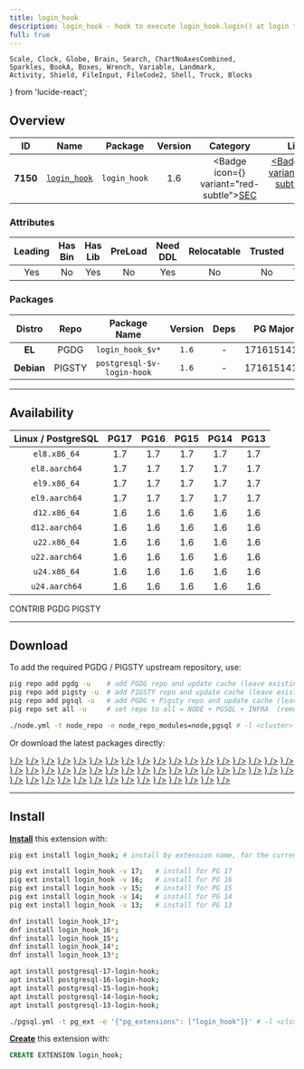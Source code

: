 ```yaml
---
title: login_hook
description: login_hook - hook to execute login_hook.login() at login time
full: true
---
```


    Scale, Clock, Globe, Brain, Search, ChartNoAxesCombined,
    Sparkles, BookA, Boxes, Wrench, Variable, Landmark,
    Activity, Shield, FileInput, FileCode2, Shell, Truck, Blocks
} from 'lucide-react';

## Overview

| <TooltipIconButton tooltip="Extension unique identifier" side="top">ID</TooltipIconButton> | <TooltipIconButton tooltip="Extension name" side="top">Name</TooltipIconButton> | <TooltipIconButton tooltip="Package name for installation" side="top">Package</TooltipIconButton> | <TooltipIconButton tooltip="Latest available extension version" side="top">Version</TooltipIconButton> | <TooltipIconButton tooltip="Extension category" side="top">Category</TooltipIconButton> | <TooltipIconButton tooltip="Open source license" side="top">License</TooltipIconButton> | <TooltipIconButton tooltip="Programming language" side="top">Lang</TooltipIconButton> |
|:--------:|:--------:|:----------:|:--------------:|:---------------------------------------:|:------------------------------------------------------:|:----:|
| **7150** | [`login_hook`](https://github.com/splendiddata/login_hook) | `login_hook` | 1.6 | <Badge icon={<Shield />} variant="red-subtle"><a href="/ext/sec" className="no-underline">SEC</a></Badge> | <a href="/ext/list/license#gpl-30" className="no-underline"><Badge icon={<Scale />} variant="amber-subtle">GPL-3.0</Badge></a> | <a href="/ext/list/lang#c"><Badge icon={<FileCode2 />} variant="blue-subtle">C</Badge></a> |

### Attributes

| <TooltipIconButton tooltip="The Primary Leading extension in the Package" side="top">Leading</TooltipIconButton> | <TooltipIconButton tooltip="Contains binary utils" side="top">Has Bin</TooltipIconButton> | <TooltipIconButton tooltip="Contains .so shared library files" side="top">Has Lib</TooltipIconButton> | <TooltipIconButton tooltip="Requires preloading via shared_preload_libraries" side="top">PreLoad</TooltipIconButton> | <TooltipIconButton tooltip="Requires CREATE EXTENSION DDL command" side="top">Need DDL</TooltipIconButton> | <TooltipIconButton tooltip="Can be installed in any schema" side="top">Relocatable</TooltipIconButton> | <TooltipIconButton tooltip="Can be created by non-superuser" side="top">Trusted</TooltipIconButton> | <TooltipIconButton tooltip="Schemas used by this extension" side="top">Schemas</TooltipIconButton> |
|:-------:|:-------:|:-------:|:-------:|:--------:|:-----------:|:-------:|:-------:|
| Yes | No | Yes | No | Yes | No | No | `login_hook` |

### Packages

| <TooltipIconButton tooltip="Linux distribution family, EL or Debian" side="top">Distro</TooltipIconButton> | <TooltipIconButton tooltip="Package repository" side="top">Repo</TooltipIconButton> | <TooltipIconButton tooltip="The RPM/DEB Package Name Pattern (replace $v with real pg major)" side="top">Package Name</TooltipIconButton> | <TooltipIconButton tooltip="Latest package version" side="top">Version</TooltipIconButton> | <TooltipIconButton tooltip="RPM/DEB Package dependencies" side="top">Deps</TooltipIconButton> | <TooltipIconButton tooltip="Available in these PostgreSQL Major Versions" side="top">PG Major</TooltipIconButton> |
|:----------:|:--------:|:------------------------:|:-----------:|:------------:|:------------------:|
|   **EL**   | <Badge variant="blue-subtle"><span className="font-bold">PGDG</span></Badge> | `login_hook_$v*` | `1.6` | - | <Badge variant="green-subtle">17</Badge><Badge variant="green-subtle">16</Badge><Badge variant="green-subtle">15</Badge><Badge variant="green-subtle">14</Badge><Badge variant="green-subtle">13</Badge> |
| **Debian** | <Badge variant="amber-subtle"><span className="font-bold">PIGSTY</span></Badge> | `postgresql-$v-login-hook` | `1.6` | - | <Badge variant="green-subtle">17</Badge><Badge variant="green-subtle">16</Badge><Badge variant="green-subtle">15</Badge><Badge variant="green-subtle">14</Badge><Badge variant="green-subtle">13</Badge> |



------

## Availability

| <TooltipIconButton tooltip="Linux Distro Arch / PostgreSQL Major Version" side="top">Linux / PostgreSQL </TooltipIconButton> | **PG17** | **PG16** | **PG15** | **PG14** | **PG13** |
|:-----:|:-----:|:-----:|:-----:|:-----:|:-----:|
| `el8.x86_64` | <Badge variant="blue-subtle">1.7</Badge> | <Badge variant="blue-subtle">1.7</Badge> | <Badge variant="blue-subtle">1.7</Badge> | <Badge variant="blue-subtle">1.7</Badge> | <Badge variant="blue-subtle">1.7</Badge> |
| `el8.aarch64` | <Badge variant="blue-subtle">1.7</Badge> | <Badge variant="blue-subtle">1.7</Badge> | <Badge variant="blue-subtle">1.7</Badge> | <Badge variant="blue-subtle">1.7</Badge> | <Badge variant="blue-subtle">1.7</Badge> |
| `el9.x86_64` | <Badge variant="blue-subtle">1.7</Badge> | <Badge variant="blue-subtle">1.7</Badge> | <Badge variant="blue-subtle">1.7</Badge> | <Badge variant="blue-subtle">1.7</Badge> | <Badge variant="blue-subtle">1.7</Badge> |
| `el9.aarch64` | <Badge variant="blue-subtle">1.7</Badge> | <Badge variant="blue-subtle">1.7</Badge> | <Badge variant="blue-subtle">1.7</Badge> | <Badge variant="blue-subtle">1.7</Badge> | <Badge variant="blue-subtle">1.7</Badge> |
| `d12.x86_64` | <Badge variant="amber-subtle">1.6</Badge> | <Badge variant="amber-subtle">1.6</Badge> | <Badge variant="amber-subtle">1.6</Badge> | <Badge variant="amber-subtle">1.6</Badge> | <Badge variant="amber-subtle">1.6</Badge> |
| `d12.aarch64` | <Badge variant="amber-subtle">1.6</Badge> | <Badge variant="amber-subtle">1.6</Badge> | <Badge variant="amber-subtle">1.6</Badge> | <Badge variant="amber-subtle">1.6</Badge> | <Badge variant="amber-subtle">1.6</Badge> |
| `u22.x86_64` | <Badge variant="amber-subtle">1.6</Badge> | <Badge variant="amber-subtle">1.6</Badge> | <Badge variant="amber-subtle">1.6</Badge> | <Badge variant="amber-subtle">1.6</Badge> | <Badge variant="amber-subtle">1.6</Badge> |
| `u22.aarch64` | <Badge variant="amber-subtle">1.6</Badge> | <Badge variant="amber-subtle">1.6</Badge> | <Badge variant="amber-subtle">1.6</Badge> | <Badge variant="amber-subtle">1.6</Badge> | <Badge variant="amber-subtle">1.6</Badge> |
| `u24.x86_64` | <Badge variant="amber-subtle">1.6</Badge> | <Badge variant="amber-subtle">1.6</Badge> | <Badge variant="amber-subtle">1.6</Badge> | <Badge variant="amber-subtle">1.6</Badge> | <Badge variant="amber-subtle">1.6</Badge> |
| `u24.aarch64` | <Badge variant="amber-subtle">1.6</Badge> | <Badge variant="amber-subtle">1.6</Badge> | <Badge variant="amber-subtle">1.6</Badge> | <Badge variant="amber-subtle">1.6</Badge> | <Badge variant="amber-subtle">1.6</Badge> |

<Badge variant="green-subtle"><span className="font-black">CONTRIB</span></Badge> <Badge variant="blue-subtle"><span className="font-black">PGDG</span></Badge> <Badge variant="amber-subtle"><span className="font-black">PIGSTY</span></Badge>

------

## Download

To add the required PGDG / PIGSTY upstream repository, use:

```bash tab="pig"
pig repo add pgdg -u    # add PGDG repo and update cache (leave existing repos)
pig repo add pigsty -u  # add PIGSTY repo and update cache (leave existing repos)
pig repo add pgsql -u   # add PGDG + Pigsty repo and update cache (leave existing repos)
pig repo set all -u     # set repo to all = NODE + PGSQL + INFRA  (remove existing repos)
```
```bash tab="pigsty"
./node.yml -t node_repo -e node_repo_modules=node,pgsql # -l <cluster>
```

Or download the latest packages directly:

<Files>
    <Folder name="el8.x86_64">
        <a href="https://download.postgresql.org/pub/repos/yum/17/redhat/rhel-8-x86_64/login_hook_17-1.7-1PGDG.rhel8.x86_64.rpm"><File name="login_hook_17-1.7-1PGDG.rhel8.x86_64.rpm" icon={<Package className="text-emerald-500" />} /></a>
        <a href="https://download.postgresql.org/pub/repos/yum/16/redhat/rhel-8-x86_64/login_hook_16-1.7-1PGDG.rhel8.x86_64.rpm"><File name="login_hook_16-1.7-1PGDG.rhel8.x86_64.rpm" icon={<Package className="text-emerald-500" />} /></a>
        <a href="https://download.postgresql.org/pub/repos/yum/15/redhat/rhel-8-x86_64/login_hook_15-1.7-1PGDG.rhel8.x86_64.rpm"><File name="login_hook_15-1.7-1PGDG.rhel8.x86_64.rpm" icon={<Package className="text-emerald-500" />} /></a>
        <a href="https://download.postgresql.org/pub/repos/yum/14/redhat/rhel-8-x86_64/login_hook_14-1.7-1PGDG.rhel8.x86_64.rpm"><File name="login_hook_14-1.7-1PGDG.rhel8.x86_64.rpm" icon={<Package className="text-emerald-500" />} /></a>
        <a href="https://download.postgresql.org/pub/repos/yum/13/redhat/rhel-8-x86_64/login_hook_13-1.7-1PGDG.rhel8.x86_64.rpm"><File name="login_hook_13-1.7-1PGDG.rhel8.x86_64.rpm" icon={<Package className="text-emerald-500" />} /></a>
    </Folder>
    <Folder name="el8.aarch64">
        <a href="https://download.postgresql.org/pub/repos/yum/17/redhat/rhel-8-aarch64/login_hook_17-1.7-1PGDG.rhel8.aarch64.rpm"><File name="login_hook_17-1.7-1PGDG.rhel8.aarch64.rpm" icon={<Package className="text-orange-500" />} /></a>
        <a href="https://download.postgresql.org/pub/repos/yum/16/redhat/rhel-8-aarch64/login_hook_16-1.7-1PGDG.rhel8.aarch64.rpm"><File name="login_hook_16-1.7-1PGDG.rhel8.aarch64.rpm" icon={<Package className="text-orange-500" />} /></a>
        <a href="https://download.postgresql.org/pub/repos/yum/15/redhat/rhel-8-aarch64/login_hook_15-1.7-1PGDG.rhel8.aarch64.rpm"><File name="login_hook_15-1.7-1PGDG.rhel8.aarch64.rpm" icon={<Package className="text-orange-500" />} /></a>
        <a href="https://download.postgresql.org/pub/repos/yum/14/redhat/rhel-8-aarch64/login_hook_14-1.7-1PGDG.rhel8.aarch64.rpm"><File name="login_hook_14-1.7-1PGDG.rhel8.aarch64.rpm" icon={<Package className="text-orange-500" />} /></a>
        <a href="https://download.postgresql.org/pub/repos/yum/13/redhat/rhel-8-aarch64/login_hook_13-1.7-1PGDG.rhel8.aarch64.rpm"><File name="login_hook_13-1.7-1PGDG.rhel8.aarch64.rpm" icon={<Package className="text-orange-500" />} /></a>
    </Folder>
    <Folder name="el9.x86_64">
        <a href="https://download.postgresql.org/pub/repos/yum/17/redhat/rhel-9-x86_64/login_hook_17-1.7-1PGDG.rhel9.x86_64.rpm"><File name="login_hook_17-1.7-1PGDG.rhel9.x86_64.rpm" icon={<Package className="text-emerald-500" />} /></a>
        <a href="https://download.postgresql.org/pub/repos/yum/16/redhat/rhel-9-x86_64/login_hook_16-1.7-1PGDG.rhel9.x86_64.rpm"><File name="login_hook_16-1.7-1PGDG.rhel9.x86_64.rpm" icon={<Package className="text-emerald-500" />} /></a>
        <a href="https://download.postgresql.org/pub/repos/yum/15/redhat/rhel-9-x86_64/login_hook_15-1.7-1PGDG.rhel9.x86_64.rpm"><File name="login_hook_15-1.7-1PGDG.rhel9.x86_64.rpm" icon={<Package className="text-emerald-500" />} /></a>
        <a href="https://download.postgresql.org/pub/repos/yum/14/redhat/rhel-9-x86_64/login_hook_14-1.7-1PGDG.rhel9.x86_64.rpm"><File name="login_hook_14-1.7-1PGDG.rhel9.x86_64.rpm" icon={<Package className="text-emerald-500" />} /></a>
        <a href="https://download.postgresql.org/pub/repos/yum/13/redhat/rhel-9-x86_64/login_hook_13-1.7-1PGDG.rhel9.x86_64.rpm"><File name="login_hook_13-1.7-1PGDG.rhel9.x86_64.rpm" icon={<Package className="text-emerald-500" />} /></a>
    </Folder>
    <Folder name="el9.aarch64">
        <a href="https://download.postgresql.org/pub/repos/yum/17/redhat/rhel-9-aarch64/login_hook_17-1.7-1PGDG.rhel9.aarch64.rpm"><File name="login_hook_17-1.7-1PGDG.rhel9.aarch64.rpm" icon={<Package className="text-orange-500" />} /></a>
        <a href="https://download.postgresql.org/pub/repos/yum/16/redhat/rhel-9-aarch64/login_hook_16-1.7-1PGDG.rhel9.aarch64.rpm"><File name="login_hook_16-1.7-1PGDG.rhel9.aarch64.rpm" icon={<Package className="text-orange-500" />} /></a>
        <a href="https://download.postgresql.org/pub/repos/yum/15/redhat/rhel-9-aarch64/login_hook_15-1.7-1PGDG.rhel9.aarch64.rpm"><File name="login_hook_15-1.7-1PGDG.rhel9.aarch64.rpm" icon={<Package className="text-orange-500" />} /></a>
        <a href="https://download.postgresql.org/pub/repos/yum/14/redhat/rhel-9-aarch64/login_hook_14-1.7-1PGDG.rhel9.aarch64.rpm"><File name="login_hook_14-1.7-1PGDG.rhel9.aarch64.rpm" icon={<Package className="text-orange-500" />} /></a>
        <a href="https://download.postgresql.org/pub/repos/yum/13/redhat/rhel-9-aarch64/login_hook_13-1.7-1PGDG.rhel9.aarch64.rpm"><File name="login_hook_13-1.7-1PGDG.rhel9.aarch64.rpm" icon={<Package className="text-orange-500" />} /></a>
    </Folder>
    <Folder name="d12.x86_64">
        <a href="https://repo.pigsty.io/apt/pgsql/bookworm/pool/main/l/login-hook/postgresql-17-login-hook_1.6-1PIGSTY~bookworm_amd64.deb"><File name="postgresql-17-login-hook_1.6-1PIGSTY~bookworm_amd64.deb" icon={<Box className="text-emerald-500" />} /></a>
        <a href="https://repo.pigsty.io/apt/pgsql/bookworm/pool/main/l/login-hook/postgresql-16-login-hook_1.6-1PIGSTY~bookworm_amd64.deb"><File name="postgresql-16-login-hook_1.6-1PIGSTY~bookworm_amd64.deb" icon={<Box className="text-emerald-500" />} /></a>
        <a href="https://repo.pigsty.io/apt/pgsql/bookworm/pool/main/l/login-hook/postgresql-15-login-hook_1.6-1PIGSTY~bookworm_amd64.deb"><File name="postgresql-15-login-hook_1.6-1PIGSTY~bookworm_amd64.deb" icon={<Box className="text-emerald-500" />} /></a>
        <a href="https://repo.pigsty.io/apt/pgsql/bookworm/pool/main/l/login-hook/postgresql-14-login-hook_1.6-1PIGSTY~bookworm_amd64.deb"><File name="postgresql-14-login-hook_1.6-1PIGSTY~bookworm_amd64.deb" icon={<Box className="text-emerald-500" />} /></a>
        <a href="https://repo.pigsty.io/apt/pgsql/bookworm/pool/main/l/login-hook/postgresql-13-login-hook_1.6-1PIGSTY~bookworm_amd64.deb"><File name="postgresql-13-login-hook_1.6-1PIGSTY~bookworm_amd64.deb" icon={<Box className="text-emerald-500" />} /></a>
    </Folder>
    <Folder name="d12.aarch64">
        <a href="https://repo.pigsty.io/apt/pgsql/bookworm/pool/main/l/login-hook/postgresql-17-login-hook_1.6-1PIGSTY~bookworm_arm64.deb"><File name="postgresql-17-login-hook_1.6-1PIGSTY~bookworm_arm64.deb" icon={<Box className="text-orange-500" />} /></a>
        <a href="https://repo.pigsty.io/apt/pgsql/bookworm/pool/main/l/login-hook/postgresql-16-login-hook_1.6-1PIGSTY~bookworm_arm64.deb"><File name="postgresql-16-login-hook_1.6-1PIGSTY~bookworm_arm64.deb" icon={<Box className="text-orange-500" />} /></a>
        <a href="https://repo.pigsty.io/apt/pgsql/bookworm/pool/main/l/login-hook/postgresql-15-login-hook_1.6-1PIGSTY~bookworm_arm64.deb"><File name="postgresql-15-login-hook_1.6-1PIGSTY~bookworm_arm64.deb" icon={<Box className="text-orange-500" />} /></a>
        <a href="https://repo.pigsty.io/apt/pgsql/bookworm/pool/main/l/login-hook/postgresql-14-login-hook_1.6-1PIGSTY~bookworm_arm64.deb"><File name="postgresql-14-login-hook_1.6-1PIGSTY~bookworm_arm64.deb" icon={<Box className="text-orange-500" />} /></a>
        <a href="https://repo.pigsty.io/apt/pgsql/bookworm/pool/main/l/login-hook/postgresql-13-login-hook_1.6-1PIGSTY~bookworm_arm64.deb"><File name="postgresql-13-login-hook_1.6-1PIGSTY~bookworm_arm64.deb" icon={<Box className="text-orange-500" />} /></a>
    </Folder>
    <Folder name="u22.x86_64">
        <a href="https://repo.pigsty.io/apt/pgsql/jammy/pool/main/l/login-hook/postgresql-17-login-hook_1.6-1PIGSTY~jammy_amd64.deb"><File name="postgresql-17-login-hook_1.6-1PIGSTY~jammy_amd64.deb" icon={<Box className="text-emerald-500" />} /></a>
        <a href="https://repo.pigsty.io/apt/pgsql/jammy/pool/main/l/login-hook/postgresql-16-login-hook_1.6-1PIGSTY~jammy_amd64.deb"><File name="postgresql-16-login-hook_1.6-1PIGSTY~jammy_amd64.deb" icon={<Box className="text-emerald-500" />} /></a>
        <a href="https://repo.pigsty.io/apt/pgsql/jammy/pool/main/l/login-hook/postgresql-15-login-hook_1.6-1PIGSTY~jammy_amd64.deb"><File name="postgresql-15-login-hook_1.6-1PIGSTY~jammy_amd64.deb" icon={<Box className="text-emerald-500" />} /></a>
        <a href="https://repo.pigsty.io/apt/pgsql/jammy/pool/main/l/login-hook/postgresql-14-login-hook_1.6-1PIGSTY~jammy_amd64.deb"><File name="postgresql-14-login-hook_1.6-1PIGSTY~jammy_amd64.deb" icon={<Box className="text-emerald-500" />} /></a>
        <a href="https://repo.pigsty.io/apt/pgsql/jammy/pool/main/l/login-hook/postgresql-13-login-hook_1.6-1PIGSTY~jammy_amd64.deb"><File name="postgresql-13-login-hook_1.6-1PIGSTY~jammy_amd64.deb" icon={<Box className="text-emerald-500" />} /></a>
    </Folder>
    <Folder name="u22.aarch64">
        <a href="https://repo.pigsty.io/apt/pgsql/jammy/pool/main/l/login-hook/postgresql-17-login-hook_1.6-1PIGSTY~jammy_arm64.deb"><File name="postgresql-17-login-hook_1.6-1PIGSTY~jammy_arm64.deb" icon={<Box className="text-orange-500" />} /></a>
        <a href="https://repo.pigsty.io/apt/pgsql/jammy/pool/main/l/login-hook/postgresql-16-login-hook_1.6-1PIGSTY~jammy_arm64.deb"><File name="postgresql-16-login-hook_1.6-1PIGSTY~jammy_arm64.deb" icon={<Box className="text-orange-500" />} /></a>
        <a href="https://repo.pigsty.io/apt/pgsql/jammy/pool/main/l/login-hook/postgresql-15-login-hook_1.6-1PIGSTY~jammy_arm64.deb"><File name="postgresql-15-login-hook_1.6-1PIGSTY~jammy_arm64.deb" icon={<Box className="text-orange-500" />} /></a>
        <a href="https://repo.pigsty.io/apt/pgsql/jammy/pool/main/l/login-hook/postgresql-14-login-hook_1.6-1PIGSTY~jammy_arm64.deb"><File name="postgresql-14-login-hook_1.6-1PIGSTY~jammy_arm64.deb" icon={<Box className="text-orange-500" />} /></a>
        <a href="https://repo.pigsty.io/apt/pgsql/jammy/pool/main/l/login-hook/postgresql-13-login-hook_1.6-1PIGSTY~jammy_arm64.deb"><File name="postgresql-13-login-hook_1.6-1PIGSTY~jammy_arm64.deb" icon={<Box className="text-orange-500" />} /></a>
    </Folder>
    <Folder name="u24.x86_64">
        <a href="https://repo.pigsty.io/apt/pgsql/noble/pool/main/l/login-hook/postgresql-17-login-hook_1.6-1PIGSTY~noble_amd64.deb"><File name="postgresql-17-login-hook_1.6-1PIGSTY~noble_amd64.deb" icon={<Box className="text-emerald-500" />} /></a>
        <a href="https://repo.pigsty.io/apt/pgsql/noble/pool/main/l/login-hook/postgresql-16-login-hook_1.6-1PIGSTY~noble_amd64.deb"><File name="postgresql-16-login-hook_1.6-1PIGSTY~noble_amd64.deb" icon={<Box className="text-emerald-500" />} /></a>
        <a href="https://repo.pigsty.io/apt/pgsql/noble/pool/main/l/login-hook/postgresql-15-login-hook_1.6-1PIGSTY~noble_amd64.deb"><File name="postgresql-15-login-hook_1.6-1PIGSTY~noble_amd64.deb" icon={<Box className="text-emerald-500" />} /></a>
        <a href="https://repo.pigsty.io/apt/pgsql/noble/pool/main/l/login-hook/postgresql-14-login-hook_1.6-1PIGSTY~noble_amd64.deb"><File name="postgresql-14-login-hook_1.6-1PIGSTY~noble_amd64.deb" icon={<Box className="text-emerald-500" />} /></a>
        <a href="https://repo.pigsty.io/apt/pgsql/noble/pool/main/l/login-hook/postgresql-13-login-hook_1.6-1PIGSTY~noble_amd64.deb"><File name="postgresql-13-login-hook_1.6-1PIGSTY~noble_amd64.deb" icon={<Box className="text-emerald-500" />} /></a>
    </Folder>
    <Folder name="u24.aarch64">
        <a href="https://repo.pigsty.io/apt/pgsql/noble/pool/main/l/login-hook/postgresql-17-login-hook_1.6-1PIGSTY~noble_arm64.deb"><File name="postgresql-17-login-hook_1.6-1PIGSTY~noble_arm64.deb" icon={<Box className="text-orange-500" />} /></a>
        <a href="https://repo.pigsty.io/apt/pgsql/noble/pool/main/l/login-hook/postgresql-16-login-hook_1.6-1PIGSTY~noble_arm64.deb"><File name="postgresql-16-login-hook_1.6-1PIGSTY~noble_arm64.deb" icon={<Box className="text-orange-500" />} /></a>
        <a href="https://repo.pigsty.io/apt/pgsql/noble/pool/main/l/login-hook/postgresql-15-login-hook_1.6-1PIGSTY~noble_arm64.deb"><File name="postgresql-15-login-hook_1.6-1PIGSTY~noble_arm64.deb" icon={<Box className="text-orange-500" />} /></a>
        <a href="https://repo.pigsty.io/apt/pgsql/noble/pool/main/l/login-hook/postgresql-14-login-hook_1.6-1PIGSTY~noble_arm64.deb"><File name="postgresql-14-login-hook_1.6-1PIGSTY~noble_arm64.deb" icon={<Box className="text-orange-500" />} /></a>
        <a href="https://repo.pigsty.io/apt/pgsql/noble/pool/main/l/login-hook/postgresql-13-login-hook_1.6-1PIGSTY~noble_arm64.deb"><File name="postgresql-13-login-hook_1.6-1PIGSTY~noble_arm64.deb" icon={<Box className="text-orange-500" />} /></a>
    </Folder>
</Files>

------

## Install

[**Install**](/docs/pgsql/extension/install) this extension with:

```bash tab="pig"
pig ext install login_hook; # install by extension name, for the current active PG version

pig ext install login_hook -v 17;   # install for PG 17
pig ext install login_hook -v 16;   # install for PG 16
pig ext install login_hook -v 15;   # install for PG 15
pig ext install login_hook -v 14;   # install for PG 14
pig ext install login_hook -v 13;   # install for PG 13
```
```bash tab="yum" 
dnf install login_hook_17*;
dnf install login_hook_16*;
dnf install login_hook_15*;
dnf install login_hook_14*;
dnf install login_hook_13*;
```
```bash tab="apt" 
apt install postgresql-17-login-hook;
apt install postgresql-16-login-hook;
apt install postgresql-15-login-hook;
apt install postgresql-14-login-hook;
apt install postgresql-13-login-hook;
```
```bash tab="ansible"
./pgsql.yml -t pg_ext -e '{"pg_extensions": ["login_hook"]}' # -l <cls>
```

[**Create**](/docs/pgsql/extension/create) this extension with:

```sql
CREATE EXTENSION login_hook;
```


